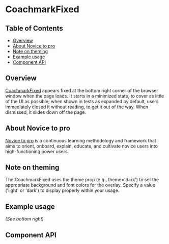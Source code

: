 
# CoachmarkFixed

## Table of Contents

- [Overview](#overview)
- [About Novice to pro](#about-novice-to-pro)
- [Note on theming](#note-on-theming)
- [Example usage](#example-usage)
- [Component API](#component-api)

## Overview

[CoachmarkFixed](https://pages.github.ibm.com/cdai-design/pal/components/onboarding/coachmark/usage#fixed)
appears fixed at the bottom right corner of the browser window when the page
loads. It starts in a minimized state, to cover as little of the UI as possible;
when shown in tests as expanded by default, users immediately closed it without
reading, to get it out of the way. When dismissed, it slides down off the page.

## About Novice to pro

[Novice to pro](https://pages.github.ibm.com/security/security-design/teams-across-security/novice-to-pro/overview/)
is a continuous learning methodology and framework that aims to orient, onboard,
explain, educate, and cultivate novice users into high-functioning power users.

## Note on theming

The CoachmarkFixed uses the theme prop (e.g., theme='dark') to set the
appropriate background and font colors for the overlay. Specify a value ('light'
or 'dark') to display properly within your usage.

## Example usage

_(See bottom right)_

<Canvas>
  <div className="CoachmarkBaseExampleUsage">
    <Story of={CoachmarkFixedStories.coachmarkFixed} />
  </div>
</Canvas>

## Component API

<ArgsTable />
